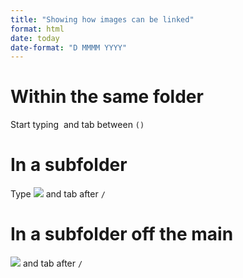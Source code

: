 ```yaml
---
title: "Showing how images can be linked"
format: html
date: today
date-format: "D MMMM YYYY"
---
```


# Within the same folder

Start typing ![]() and tab between `()`

# In a subfolder

Type ![](img/) and tab after `/`

# In a subfolder off the main

![](../) and tab after `/`
